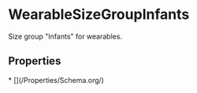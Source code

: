   
# WearableSizeGroupInfants

Size group "Infants" for wearables.

## Properties

<Grid>
* [](/Properties/Schema.org/)
</Grid>

